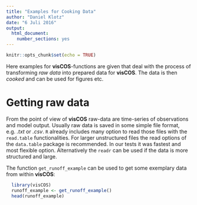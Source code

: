 ```yaml
---
title: "Examples for Cooking Data"
author: "Daniel Klotz"
date: "6 Juli 2016"
output:
  html_document:
    number_sections: yes
---
```


```r
knitr::opts_chunk$set(echo = TRUE)
```

Here examples for **visCOS**-functions are given that deal with the process of
transforming  *raw data* into prepared data for **visCOS**.
The data is then *cooked* and can be used for figures etc.

# Getting raw data
From the point of view of **visCOS** raw-data are time-series of observations
and model output. Usually raw data is saved in some simple file format,
e.g. *.txt* or *.csv*. `R` already includes many option to read those files
with the `read.table` functionalities.
For larger unstructured files the read options of the `data.table` package is 
recommended. In our tests it was fastest and most flexible option.
Alternatively the `readr` can be used if the data is more structured and large.

The function `get_runoff_example` can be used to get some exemplary data
from within **visCOS**:
```r
  library(visCOS)
  runoff_example <- get_runoff_example()
  head(runoff_example)
```
